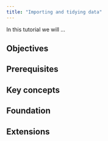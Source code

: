 ```yaml
---
title: "Importing and tidying data"
---
```


In this tutorial we will ...

## Objectives

## Prerequisites

## Key concepts

## Foundation

## Extensions
